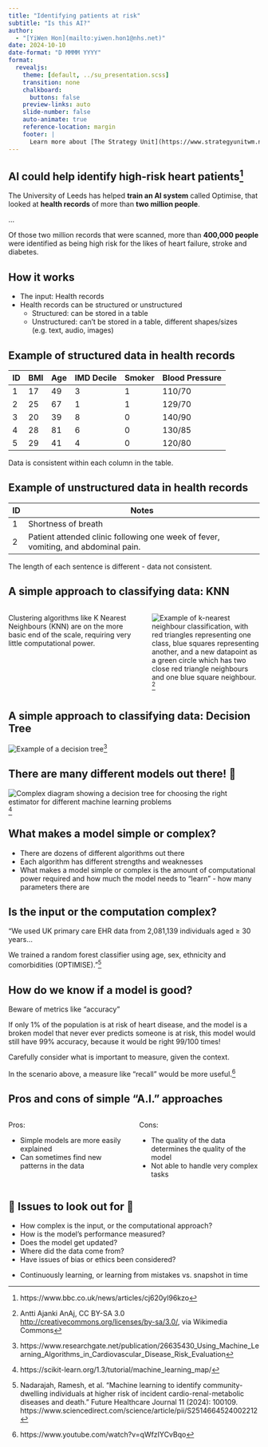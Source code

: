 ```yaml
---
title: "Identifying patients at risk"
subtitle: "Is this AI?"
author: 
  - "[YiWen Hon](mailto:yiwen.hon1@nhs.net)"
date: 2024-10-10
date-format: "D MMMM YYYY"
format:
  revealjs:
    theme: [default, ../su_presentation.scss]
    transition: none
    chalkboard:
      buttons: false
    preview-links: auto
    slide-number: false
    auto-animate: true
    reference-location: margin
    footer: |
      Learn more about [The Strategy Unit](https://www.strategyunitwm.nhs.uk/)
---
```


## AI could help identify high-risk heart patients^[https://www.bbc.co.uk/news/articles/cj620yl96kzo]

The University of Leeds has helped **train an AI system** called Optimise, that looked at **health records** of more than **two million people**.

...

Of those two million records that were scanned, more than **400,000 people** were identified as being high risk for the likes of heart failure, stroke and diabetes.


## How it works

- The input: Health records
- Health records can be structured or unstructured
    - Structured: can be stored in a table
    - Unstructured: can't be stored in a table, different shapes/sizes (e.g. text, audio, images)

## Example of structured data in health records

| ID | BMI | Age | IMD Decile | Smoker | Blood Pressure |
|---|---|---|---|---|---|
|1| 17 | 49 | 3 | 1 | 110/70 |
|2| 25 | 67 | 1 | 1 | 129/70 |
|3| 20 | 39 | 8 | 0 | 140/90 |
|4| 28 | 81 | 6 | 0 | 130/85 |
|5| 29 | 41 | 4 | 0 | 120/80 |

Data is consistent within each column in the table.

## Example of unstructured data in health records

| ID | Notes                                                                    |
|----|--------------------------------------------------------------------------|
| 1  | Shortness of breath                                                      |
| 2  | Patient attended clinic following one week of fever, vomiting, and abdominal pain. |

The length of each sentence is different - data not consistent.

## A simple approach to classifying data: KNN

:::: {.columns}
::: {.column width="50%"}

Clustering algorithms like K Nearest Neighbours (KNN) are on the more basic end of the scale, requiring very little computational power.

:::

::: {.column width="40%"}

![Example of k-nearest neighbour classification, with red triangles representing one class, blue squares representing another, and a new datapoint as a green circle which has two close red triangle neighbours and one blue square neighbour.](https://upload.wikimedia.org/wikipedia/commons/e/e7/KnnClassification.svg)^[Antti Ajanki AnAj, CC BY-SA 3.0 <http://creativecommons.org/licenses/by-sa/3.0/>, via Wikimedia Commons]

:::
::::


## A simple approach to classifying data: Decision Tree

![Example of a decision tree](https://www.researchgate.net/profile/Dan-Andrei-Sitar-Taut/publication/26635430/figure/fig1/AS:883068449607681@1587551333416/Decision-tree-classifying-patients-with-coronary-artery-disease.ppm)^[https://www.researchgate.net/publication/26635430_Using_Machine_Learning_Algorithms_in_Cardiovascular_Disease_Risk_Evaluation]

## There are many different models out there! 🥴 {.small}

![Complex diagram showing a decision tree for choosing the right estimator for different machine learning problems](https://scikit-learn.org/1.3/_static/ml_map.png)^[https://scikit-learn.org/1.3/tutorial/machine_learning_map/]

## What makes a model simple or complex?

- There are dozens of different algorithms out there
- Each algorithm has different strengths and weaknesses
- What makes a model simple or complex is the amount of computational power required and how much the model needs to "learn" - how many parameters there are

## Is the input or the computation complex?

"We used UK primary care EHR data from 2,081,139 individuals aged ≥ 30 years... 

We trained a random forest classifier using age, sex, ethnicity and comorbidities (OPTIMISE)."^[Nadarajah, Ramesh, et al. "Machine learning to identify community-dwelling individuals at higher risk of incident cardio-renal-metabolic diseases and death." Future Healthcare Journal 11 (2024): 100109. https://www.sciencedirect.com/science/article/pii/S2514664524002212]

## How do we know if a model is good?

Beware of metrics like "accuracy"

If only 1% of the population is at risk of heart disease, and the model is a broken model that never ever predicts someone is at risk, this model would still have 99% accuracy, because it would be right 99/100 times!

Carefully consider what is important to measure, given the context.

::: {.fragment}
In the scenario above, a measure like "recall" would be more useful.^[https://www.youtube.com/watch?v=qWfzIYCvBqo]
:::

## Pros and cons of simple "A.I." approaches

:::: {.columns}
::: {.column width="50%"}

Pros:

- Simple models are more easily explained
- Can sometimes find new patterns in the data

:::

::: {.column width="50%"}

Cons:

- The quality of the data determines the quality of the model
- Not able to handle very complex tasks

::: 
::::

## 🚩 Issues to look out for 🚩

- How complex is the input, or the computational approach?
- How is the model's performance measured?
- Does the model get updated?
- Where did the data come from?
- Have issues of bias or ethics been considered?


::: {.notes}

- Continuously learning, or learning from mistakes vs. snapshot in time

:::

